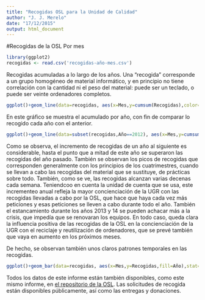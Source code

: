 ```yaml
---
title: "Recogidas OSL para la Unidad de Calidad"
author: "J. J. Merelo"
date: "17/12/2015"
output: html_document
---
```


#Recogidas de la OSL Por mes 

```r
library(ggplot2)
recogidas <- read.csv('recogidas-año-mes.csv')
```

Recogidas acumuladas a lo largo de los años. Una "recogida" corresponde a un grupo homogéneo de material informático, y en principio no tiene correlación con la cantidad ni el peso del material: puede ser un teclado, o puede ser veinte ordenadores completos. 

```r
ggplot()+geom_line(data=recogidas, aes(x=Mes,y=cumsum(Recogidas),color=Año,group=Año))+ scale_x_continuous(breaks=1:12)
```

En este gráfico se muestra el acumulado por año, con fin de comparar lo recogido cada año con el anterior.

```r
ggplot()+geom_line(data=subset(recogidas,Año==2012), aes(x=Mes,y=cumsum(Recogidas),color=Año,group=Año))+geom_line(data=subset(recogidas,Año==2013), aes(x=Mes,y=cumsum(Recogidas),color=Año,group=Año))+geom_line(data=subset(recogidas,Año==2014), aes(x=Mes,y=cumsum(Recogidas),color=Año,group=Año))+geom_line(data=subset(recogidas,Año==2015), aes(x=Mes,y=cumsum(Recogidas),color=Año,group=Año))+ scale_x_continuous(breaks=1:12)

```

Como se observa, el incremento de recogidas de un año al siguiente es considerable, hasta el punto que a mitad de este año se superaron las recogidas del año pasado. También se observan los picos de recogidas que corresponden generalmente con los principios de los cuatrimestres, cuando se llevan a cabo las recogidas del material que se sustituye, de prácticas sobre todo. También, como se ve, las recogidas alcanzan varias decenas cada semana. Teniendcoo en cuenta la unidad de cuenta que se usa, este incrementeo anual refleja la mayor concienciación de la UGR con las recogidas llevadas a cabo por la OSL, que hace que haya cada vez más peticiones y esas peticiones se lleven a cabo durante todo el año. También el estancamiento durante los años 2013 y 14 se pueden achacar más a la crisis, que impedía que se renovaran los equipos.
En todo caso, queda clara la influencia positiva de las recogidas de la OSL en la concienciación de la UGR con el reciclaje y reutilización de ordenadores, que se prevé también que vaya en aumento en los próximos meses.

De hecho, se observan también unos claros patrones temporales en las recogidas.
```r
ggplot()+geom_bar(data=recogidas, aes(x=Mes,y=Recogidas,fill=Año),stat='identity', position='stack')+ scale_x_continuous(breaks=1:12)
```

Todos los datos de este informe están también disponibles, como este mismo informe, en [el repositorio de la OSL](http://github.com/oslugr/recogidas). Las solicitudes de recogida están disponibles públicamente, así como las entregas y donaciones.
